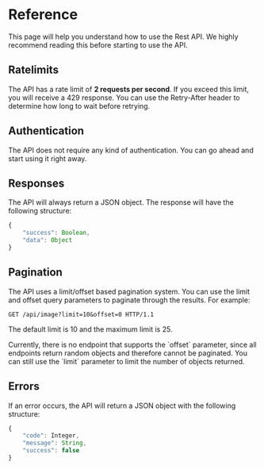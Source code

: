 
# Reference

This page will help you understand how to use the Rest API. We highly recommend reading this before starting to use the API.

## Ratelimits

The API has a rate limit of **2 requests per second**. If you exceed this limit, you will receive a 429 response. You can use the Retry-After header to determine how long to wait before retrying.

## Authentication

The API does not require any kind of authentication. You can go ahead and start using it right away.

## Responses

The API will always return a JSON object. The response will have the following structure:

```js
{
    "success": Boolean,
    "data": Object
}
```

## Pagination

The API uses a limit/offset based pagination system. You can use the limit and offset query parameters to paginate through the results. For example:

```
GET /api/image?limit=10&offset=0 HTTP/1.1
```

The default limit is 10 and the maximum limit is 25.

<Callout type="info">
    Currently, there is no endpoint that supports the `offset` parameter, since all endpoints return random objects and therefore cannot be paginated. You can still use the `limit` parameter to limit the number of objects returned.
</Callout>

## Errors

If an error occurs, the API will return a JSON object with the following structure:

```js
{
    "code": Integer,
    "message": String,
    "success": false
}
```